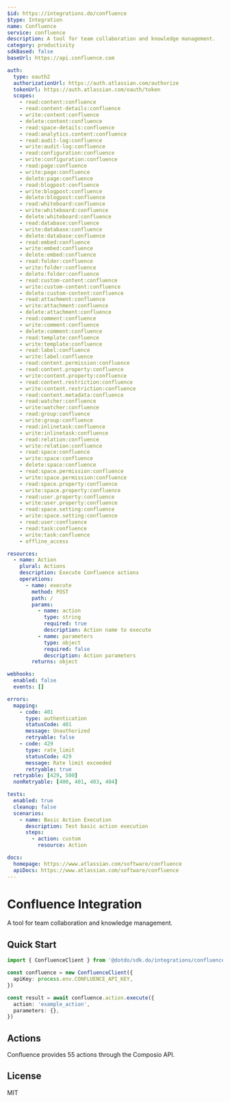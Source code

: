 ```yaml
---
$id: https://integrations.do/confluence
$type: Integration
name: Confluence
service: confluence
description: A tool for team collaboration and knowledge management.
category: productivity
sdkBased: false
baseUrl: https://api.confluence.com

auth:
  type: oauth2
  authorizationUrl: https://auth.atlassian.com/authorize
  tokenUrl: https://auth.atlassian.com/oauth/token
  scopes:
    - read:content:confluence
    - read:content-details:confluence
    - write:content:confluence
    - delete:content:confluence
    - read:space-details:confluence
    - read:analytics.content:confluence
    - read:audit-log:confluence
    - write:audit-log:confluence
    - read:configuration:confluence
    - write:configuration:confluence
    - read:page:confluence
    - write:page:confluence
    - delete:page:confluence
    - read:blogpost:confluence
    - write:blogpost:confluence
    - delete:blogpost:confluence
    - read:whiteboard:confluence
    - write:whiteboard:confluence
    - delete:whiteboard:confluence
    - read:database:confluence
    - write:database:confluence
    - delete:database:confluence
    - read:embed:confluence
    - write:embed:confluence
    - delete:embed:confluence
    - read:folder:confluence
    - write:folder:confluence
    - delete:folder:confluence
    - read:custom-content:confluence
    - write:custom-content:confluence
    - delete:custom-content:confluence
    - read:attachment:confluence
    - write:attachment:confluence
    - delete:attachment:confluence
    - read:comment:confluence
    - write:comment:confluence
    - delete:comment:confluence
    - read:template:confluence
    - write:template:confluence
    - read:label:confluence
    - write:label:confluence
    - read:content.permission:confluence
    - read:content.property:confluence
    - write:content.property:confluence
    - read:content.restriction:confluence
    - write:content.restriction:confluence
    - read:content.metadata:confluence
    - read:watcher:confluence
    - write:watcher:confluence
    - read:group:confluence
    - write:group:confluence
    - read:inlinetask:confluence
    - write:inlinetask:confluence
    - read:relation:confluence
    - write:relation:confluence
    - read:space:confluence
    - write:space:confluence
    - delete:space:confluence
    - read:space.permission:confluence
    - write:space.permission:confluence
    - read:space.property:confluence
    - write:space.property:confluence
    - read:user.property:confluence
    - write:user.property:confluence
    - read:space.setting:confluence
    - write:space.setting:confluence
    - read:user:confluence
    - read:task:confluence
    - write:task:confluence
    - offline_access

resources:
  - name: Action
    plural: Actions
    description: Execute Confluence actions
    operations:
      - name: execute
        method: POST
        path: /
        params:
          - name: action
            type: string
            required: true
            description: Action name to execute
          - name: parameters
            type: object
            required: false
            description: Action parameters
        returns: object

webhooks:
  enabled: false
  events: []

errors:
  mapping:
    - code: 401
      type: authentication
      statusCode: 401
      message: Unauthorized
      retryable: false
    - code: 429
      type: rate_limit
      statusCode: 429
      message: Rate limit exceeded
      retryable: true
  retryable: [429, 500]
  nonRetryable: [400, 401, 403, 404]

tests:
  enabled: true
  cleanup: false
  scenarios:
    - name: Basic Action Execution
      description: Test basic action execution
      steps:
        - action: custom
          resource: Action

docs:
  homepage: https://www.atlassian.com/software/confluence
  apiDocs: https://www.atlassian.com/software/confluence
---
```


# Confluence Integration

A tool for team collaboration and knowledge management.

## Quick Start

```typescript
import { ConfluenceClient } from '@dotdo/sdk.do/integrations/confluence'

const confluence = new ConfluenceClient({
  apiKey: process.env.CONFLUENCE_API_KEY,
})

const result = await confluence.action.execute({
  action: 'example_action',
  parameters: {},
})
```

## Actions

Confluence provides 55 actions through the Composio API.

## License

MIT
